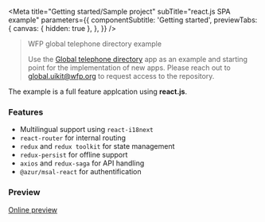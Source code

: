 

<Meta
  title="Getting started/Sample project"
  subTitle="react.js SPA example"
  parameters={{
    componentSubtitle: 'Getting started',
    previewTabs: {
      canvas: { hidden: true },
    },
  }}
/>

> WFP global telephone directory example
>
> Use the [Global telephone directory](https://dev.azure.com/worldfoodprogramme/GTD) app as an example and starting point for the implementation of new apps.
> Please reach out to [global.uikit@wfp.org]() to request access to the repository.

The example is a full feature applcation using **react.js**.

### Features

- Multilingual support using `react-i18next`
- `react-router` for internal routing
- `redux` and `redux toolkit` for state management
- `redux-persist` for offline support
- `axios` and `redux-saga` for API handling
- `@azur/msal-react` for authentification

### Preview

[Online preview](https://dev.gtd.wfp.org/)
